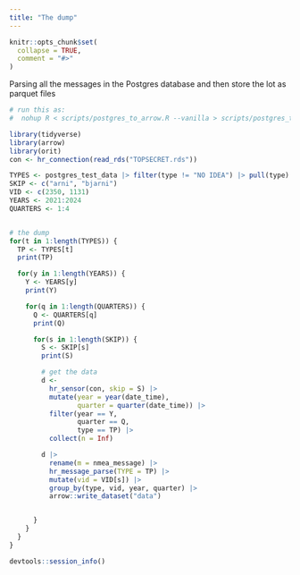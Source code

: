 ```yaml
---
title: "The dump"
---
```


```r
knitr::opts_chunk$set(
  collapse = TRUE,
  comment = "#>"
)
```

Parsing all the messages in the Postgres database and then store the lot as parquet files

```r
# run this as:
#  nohup R < scripts/postgres_to_arrow.R --vanilla > scripts/postgres_to_arrow_2024-09-22.log &

library(tidyverse)
library(arrow)
library(orit)
con <- hr_connection(read_rds("TOPSECRET.rds"))

TYPES <- postgres_test_data |> filter(type != "NO IDEA") |> pull(type) |> unique() |> sort()
SKIP <- c("arni", "bjarni")
VID <- c(2350, 1131)
YEARS <- 2021:2024
QUARTERS <- 1:4


# the dump
for(t in 1:length(TYPES)) {
  TP <- TYPES[t]
  print(TP)

  for(y in 1:length(YEARS)) {
    Y <- YEARS[y]
    print(Y)

    for(q in 1:length(QUARTERS)) {
      Q <- QUARTERS[q]
      print(Q)

      for(s in 1:length(SKIP)) {
        S <- SKIP[s]
        print(S)

        # get the data
        d <-
          hr_sensor(con, skip = S) |>
          mutate(year = year(date_time),
                 quarter = quarter(date_time)) |>
          filter(year == Y,
                 quarter == Q,
                 type == TP) |>
          collect(n = Inf)

        d |>
          rename(m = nmea_message) |>
          hr_message_parse(TYPE = TP) |>
          mutate(vid = VID[s]) |>
          group_by(type, vid, year, quarter) |>
          arrow::write_dataset("data")


      }
    }
  }
}

devtools::session_info()
```
